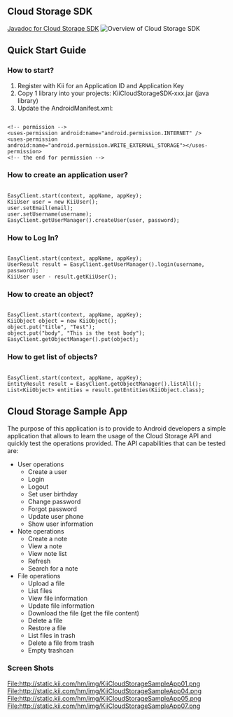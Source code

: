 == Cloud Storage SDK ==

[http://static.kii.com/hm/s/ Javadoc for Cloud Storage SDK]
[[File:http://static.kii.com/hm/img/cloud.png|Overview of Cloud Storage SDK]]

== Quick Start Guide == 

=== How to start? ===

# Register with Kii for an Application ID and Application Key 
# Copy 1 library into your projects: KiiCloudStorageSDK-xxx.jar (java library) 
# Update the AndroidManifest.xml: 
<pre> 
<!-- permission --> 
<uses-permission android:name="android.permission.INTERNET" /> 
<uses-permission android:name="android.permission.WRITE_EXTERNAL_STORAGE"></uses-permission> 
<!-- the end for permission --> 
</pre> 

=== How to create an application user? === 

<pre> 
EasyClient.start(context, appName, appKey); 
KiiUser user = new KiiUser(); 
user.setEmail(email); 
user.setUsername(username); 
EasyClient.getUserManager().createUser(user, password); 
</pre> 

=== How to Log In? ===

<pre> 
EasyClient.start(context, appName, appKey); 
UserResult result = EasyClient.getUserManager().login(username, password); 
KiiUser user - result.getKiiUser(); 
</pre> 

=== How to create an object? === 

<pre> 
EasyClient.start(context, appName, appKey); 
KiiObject object = new KiiObject(); 
object.put("title", "Test"); 
object.put("body", "This is the test body"); 
EasyClient.getObjectManager().put(object); 
</pre> 

=== How to get list of objects? ===

<pre> 
EasyClient.start(context, appName, appKey); 
EntityResult result = EasyClient.getObjectManager().listAll(); 
List<KiiObject> entities = result.getEntities(KiiObject.class); 
</pre> 

== Cloud Storage Sample App ==

The purpose of this application is to provide to Android developers a simple application that allows to learn the usage of the Cloud Storage API and quickly test the operations provided. The API capabilities that can be tested are:
* User operations
** Create a user
** Login
** Logout
** Set user birthday
** Change password
** Forgot password
** Update user phone
** Show user information
* Note operations
** Create a note
** View a note
** View note list
** Refresh
** Search for a note
* File operations
** Upload a file
** List files
** View file information
** Update file information
** Download the file (get the file content)
** Delete a file
** Restore a file
** List files in trash
** Delete a file from trash
** Empty trashcan

=== Screen Shots ===

<gallery>
File:http://static.kii.com/hm/img/KiiCloudStorageSampleApp01.png
File:http://static.kii.com/hm/img/KiiCloudStorageSampleApp04.png
File:http://static.kii.com/hm/img/KiiCloudStorageSampleApp05.png
File:http://static.kii.com/hm/img/KiiCloudStorageSampleApp07.png
</gallery>